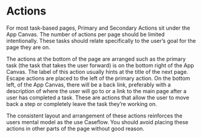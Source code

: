 

<Meta
  title="Commons/Components/Layout/Actions"
/>

# Actions 

For most task-based pages, Primary and Secondary Actions sit under the App Canvas. The number of actions per page should be limited intentionally. These tasks should relate specifically to the user’s goal for the page they are on.

The actions at the bottom of the page are arranged such as the primary task (the task that takes the user forward) is on the bottom right of the App Canvas. The label of this action usually hints at the title of the next page. Escape actions are placed to the left of the primary action. On the bottom left, of the App Canvas, there will be a back link, preferably with a description of where the user will go to or a link to the main page after a user has completed a task. These are actions that allow the user to move back a step or completely leave the task they’re working on.

The consistent layout and arrangement of these actions reinforces the users mental model as the use Caseflow. You should avoid placing these actions in other parts of the page without good reason.

<Canvas>
  <Story story={Actions} />
</Canvas>
